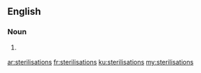 ==English==

===Noun===
{{head|en}}

# {{context|British|lang=en}} {{plural of|sterilisation}}

[[ar:sterilisations]]
[[fr:sterilisations]]
[[ku:sterilisations]]
[[my:sterilisations]]